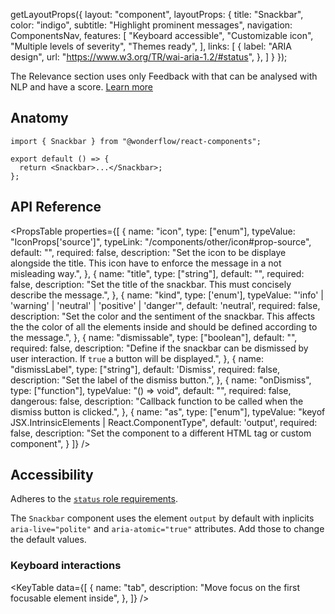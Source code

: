 
  getLayoutProps({
    layout: "component",
    layoutProps: {
      title: "Snackbar",
      color: "indigo",
      subtitle: "Highlight prominent messages",
      navigation: ComponentsNav,
      features: [
        "Keyboard accessible",
        "Customizable icon",
        "Multiple levels of severity",
        "Themes ready",
      ],
      links: [
        {
          label: "ARIA design",
          url: "https://www.w3.org/TR/wai-aria-1.2/#status",
        },
      ]
    }
  });

<LiveArea>
  <Snackbar dismissable>The Relevance section uses only Feedback with that can be analysed with NLP and have a score. <a href="#">Learn more</a></Snackbar>
</LiveArea>


## Anatomy

```tsx lines="1,4"
import { Snackbar } from "@wonderflow/react-components";

export default () => {
  return <Snackbar>...</Snackbar>;
};
```

## API Reference

<PropsTable
  properties={[
    {
      name: "icon",
      type: ["enum"],
      typeValue: "IconProps['source']",
      typeLink: "/components/other/icon#prop-source",
      default: "",
      required: false,
      description: "Set the icon to be displaye alongside the title. This icon have to enforce the message in a not misleading way.",
    },
    {
      name: "title",
      type: ["string"],
      default: "",
      required: false,
      description: "Set the title of the snackbar. This must concisely describe the message.",
    },
    {
      name: "kind",
      type: ['enum'],
      typeValue: "'info' | 'warning' | 'neutral' | 'positive' | 'danger'",
      default: 'neutral',
      required: false,
      description: "Set the color and the sentiment of the snackbar. This affects the the color of all the elements inside and should be defined according to the message.",
    },
    {
      name: "dismissable",
      type: ["boolean"],
      default: "",
      required: false,
      description: "Define if the snackbar can be dismissed by user interaction. If `true` a button will be displayed.",
    },
    {
      name: "dismissLabel",
      type: ["string"],
      default: 'Dismiss',
      required: false,
      description: "Set the label of the dismiss button.",
    },
    {
      name: "onDismiss",
      type: ["function"],
      typeValue: "() => void",
      default: "",
      required: false,
      dangerous: false,
      description: "Callback function to be called when the dismiss button is clicked.",
    },
    {
      name: "as",
      type: ["enum"],
      typeValue: "keyof JSX.IntrinsicElements | React.ComponentType<any>",
      default: 'output',
      required: false,
      description:
        "Set the component to a different HTML tag or custom component",
    }
  ]}
/>

## Accessibility

Adheres to the [`status` role requirements](https://www.w3.org/TR/wai-aria-1.2/#status).

The `Snackbar` component uses the element `output` by default with inplicits `aria-live="polite"` and `aria-atomic="true"` attributes. Add those to change the default values.

### Keyboard interactions
<KeyTable
  data={[
    {
      name: "tab",
      description: "Move focus on the first focusable element inside",
    },
  ]}
/>
